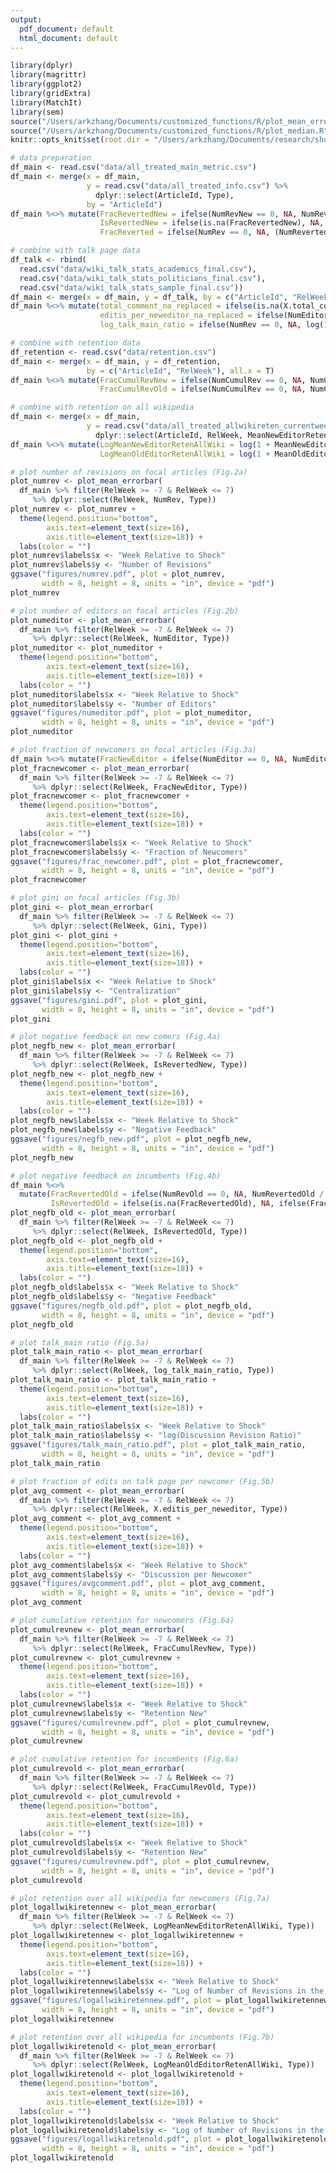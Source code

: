 ```yaml
---
output:
  pdf_document: default
  html_document: default
---
```

```r
library(dplyr)
library(magrittr)
library(ggplot2)
library(gridExtra)
library(MatchIt)
library(sem)
source("/Users/arkzhang/Documents/customized_functions/R/plot_mean_errorbar.R")
source("/Users/arkzhang/Documents/customized_functions/R/plot_median.R")
knitr::opts_knit$set(root.dir = "/Users/arkzhang/Documents/research/shock_wiki_2018")
```

```r
# data preparation
df_main <- read.csv("data/all_treated_main_metric.csv")
df_main <- merge(x = df_main,
                 y = read.csv("data/all_treated_info.csv") %>%
                   dplyr::select(ArticleId, Type),
                 by = "ArticleId")
df_main %<>% mutate(FracRevertedNew = ifelse(NumRevNew == 0, NA, NumRevertedNew / NumRevNew),
                    IsRevertedNew = ifelse(is.na(FracRevertedNew), NA, ifelse(FracRevertedNew > 0, 1, 0)),
                    FracReverted = ifelse(NumRev == 0, NA, (NumRevertedNew + NumRevertedOld) / NumRev))

# combine with talk page data
df_talk <- rbind(
  read.csv("data/wiki_talk_stats_academics_final.csv"),
  read.csv("data/wiki_talk_stats_politicians_final.csv"),
  read.csv("data/wiki_talk_stats_sample_final.csv"))
df_main <- merge(x = df_main, y = df_talk, by = c("ArticleId", "RelWeek"), all.x = T)
df_main %<>% mutate(total_comment_na_replaced = ifelse(is.na(X.total_comment), 0, X.total_comment),
                    editis_per_neweditor_na_replaced = ifelse(NumEditorNew == 0, NA, ifelse(is.na(X.editis_per_neweditor), 0, X.editis_per_neweditor)),
                    log_talk_main_ratio = ifelse(NumRev == 0, NA, log(1+total_comment_na_replaced) / log(1+NumRev)))

# combine with retention data
df_retention <- read.csv("data/retention.csv")
df_main <- merge(x = df_main, y = df_retention,
                 by = c("ArticleId", "RelWeek"), all.x = T)
df_main %<>% mutate(FracCumulRevNew = ifelse(NumCumulRev == 0, NA, NumCumulRevNew / NumCumulRev),
                    FracCumulRevOld = ifelse(NumCumulRev == 0, NA, NumCumulRevOld / NumCumulRev))

# combine with retention on all wikipedia
df_main <- merge(x = df_main,
                 y = read.csv("data/all_treated_allwikireten_currentweek.csv") %>%
                   dplyr::select(ArticleId, RelWeek, MeanNewEditorRetenAllWiki, MeanOldEditorRetenAllWiki))
df_main %<>% mutate(LogMeanNewEditorRetenAllWiki = log(1 + MeanNewEditorRetenAllWiki),
                    LogMeanOldEditorRetenAllWiki = log(1 + MeanOldEditorRetenAllWiki))
```

```r
# plot number of revisions on focal articles (Fig.2a)
plot_numrev <- plot_mean_errorbar(
  df_main %>% filter(RelWeek >= -7 & RelWeek <= 7)
     %>% dplyr::select(RelWeek, NumRev, Type))
plot_numrev <- plot_numrev +
  theme(legend.position="bottom",
        axis.text=element_text(size=16),
        axis.title=element_text(size=18)) +
  labs(color = "")
plot_numrev$labels$x <- "Week Relative to Shock"
plot_numrev$labels$y <- "Number of Revisions"
ggsave("figures/numrev.pdf", plot = plot_numrev,
       width = 8, height = 8, units = "in", device = "pdf")
plot_numrev
```

```r
# plot number of editors on focal articles (Fig.2b)
plot_numeditor <- plot_mean_errorbar(
  df_main %>% filter(RelWeek >= -7 & RelWeek <= 7)
     %>% dplyr::select(RelWeek, NumEditor, Type))
plot_numeditor <- plot_numeditor +
  theme(legend.position="bottom",
        axis.text=element_text(size=16),
        axis.title=element_text(size=18)) +
  labs(color = "")
plot_numeditor$labels$x <- "Week Relative to Shock"
plot_numeditor$labels$y <- "Number of Editors"
ggsave("figures/numeditor.pdf", plot = plot_numeditor,
       width = 8, height = 8, units = "in", device = "pdf")
plot_numeditor
```

```r
# plot fraction of newcomers on focal articles (Fig.3a)
df_main %<>% mutate(FracNewEditor = ifelse(NumEditor == 0, NA, NumEditorNew / NumEditor))
plot_fracnewcomer <- plot_mean_errorbar(
  df_main %>% filter(RelWeek >= -7 & RelWeek <= 7)
     %>% dplyr::select(RelWeek, FracNewEditor, Type))
plot_fracnewcomer <- plot_fracnewcomer +
  theme(legend.position="bottom",
        axis.text=element_text(size=16),
        axis.title=element_text(size=18)) +
  labs(color = "")
plot_fracnewcomer$labels$x <- "Week Relative to Shock"
plot_fracnewcomer$labels$y <- "Fraction of Newcomers"
ggsave("figures/frac_newcomer.pdf", plot = plot_fracnewcomer,
       width = 8, height = 8, units = "in", device = "pdf")
plot_fracnewcomer
```

```r
# plot gini on focal articles (Fig.3b)
plot_gini <- plot_mean_errorbar(
  df_main %>% filter(RelWeek >= -7 & RelWeek <= 7)
     %>% dplyr::select(RelWeek, Gini, Type))
plot_gini <- plot_gini +
  theme(legend.position="bottom",
        axis.text=element_text(size=16),
        axis.title=element_text(size=18)) +
  labs(color = "")
plot_gini$labels$x <- "Week Relative to Shock"
plot_gini$labels$y <- "Centralization"
ggsave("figures/gini.pdf", plot = plot_gini,
       width = 8, height = 8, units = "in", device = "pdf")
plot_gini
```

```r
# plot negative feedback on new comers (Fig.4a)
plot_negfb_new <- plot_mean_errorbar(
  df_main %>% filter(RelWeek >= -7 & RelWeek <= 7)
     %>% dplyr::select(RelWeek, IsRevertedNew, Type))
plot_negfb_new <- plot_negfb_new +
  theme(legend.position="bottom",
        axis.text=element_text(size=16),
        axis.title=element_text(size=18)) +
  labs(color = "")
plot_negfb_new$labels$x <- "Week Relative to Shock"
plot_negfb_new$labels$y <- "Negative Feedback"
ggsave("figures/negfb_new.pdf", plot = plot_negfb_new,
       width = 8, height = 8, units = "in", device = "pdf")
plot_negfb_new
```

```r
# plot negative feedback on incumbents (Fig.4b)
df_main %<>%
  mutate(FracRevertedOld = ifelse(NumRevOld == 0, NA, NumRevertedOld / NumRevOld),
         IsRevertedOld = ifelse(is.na(FracRevertedOld), NA, ifelse(FracRevertedOld > 0, 1, 0)))
plot_negfb_old <- plot_mean_errorbar(
  df_main %>% filter(RelWeek >= -7 & RelWeek <= 7)
     %>% dplyr::select(RelWeek, IsRevertedOld, Type))
plot_negfb_old <- plot_negfb_old +
  theme(legend.position="bottom",
        axis.text=element_text(size=16),
        axis.title=element_text(size=18)) +
  labs(color = "")
plot_negfb_old$labels$x <- "Week Relative to Shock"
plot_negfb_old$labels$y <- "Negative Feedback"
ggsave("figures/negfb_old.pdf", plot = plot_negfb_old,
       width = 8, height = 8, units = "in", device = "pdf")
plot_negfb_old
```

```r
# plot talk_main ratio (Fig.5a)
plot_talk_main_ratio <- plot_mean_errorbar(
  df_main %>% filter(RelWeek >= -7 & RelWeek <= 7)
     %>% dplyr::select(RelWeek, log_talk_main_ratio, Type))
plot_talk_main_ratio <- plot_talk_main_ratio +
  theme(legend.position="bottom",
        axis.text=element_text(size=16),
        axis.title=element_text(size=18)) +
  labs(color = "")
plot_talk_main_ratio$labels$x <- "Week Relative to Shock"
plot_talk_main_ratio$labels$y <- "log(Discussion Revision Ratio)"
ggsave("figures/talk_main_ratio.pdf", plot = plot_talk_main_ratio,
       width = 8, height = 8, units = "in", device = "pdf")
plot_talk_main_ratio
```

```r
# plot fraction of edits on talk page per newcomer (Fig.5b)
plot_avg_comment <- plot_mean_errorbar(
  df_main %>% filter(RelWeek >= -7 & RelWeek <= 7)
     %>% dplyr::select(RelWeek, X.editis_per_neweditor, Type))
plot_avg_comment <- plot_avg_comment +
  theme(legend.position="bottom",
        axis.text=element_text(size=16),
        axis.title=element_text(size=18)) +
  labs(color = "")
plot_avg_comment$labels$x <- "Week Relative to Shock"
plot_avg_comment$labels$y <- "Discussion per Newcomer"
ggsave("figures/avgcomment.pdf", plot = plot_avg_comment,
       width = 8, height = 8, units = "in", device = "pdf")
plot_avg_comment
```

```r
# plot cumulative retention for newcomers (Fig.6a)
plot_cumulrevnew <- plot_mean_errorbar(
  df_main %>% filter(RelWeek >= -7 & RelWeek <= 7)
     %>% dplyr::select(RelWeek, FracCumulRevNew, Type))
plot_cumulrevnew <- plot_cumulrevnew +
  theme(legend.position="bottom",
        axis.text=element_text(size=16),
        axis.title=element_text(size=18)) +
  labs(color = "")
plot_cumulrevnew$labels$x <- "Week Relative to Shock"
plot_cumulrevnew$labels$y <- "Retention New"
ggsave("figures/cumulrevnew.pdf", plot = plot_cumulrevnew,
       width = 8, height = 8, units = "in", device = "pdf")
plot_cumulrevnew
```

```r
# plot cumulative retention for incumbents (Fig.6a)
plot_cumulrevold <- plot_mean_errorbar(
  df_main %>% filter(RelWeek >= -7 & RelWeek <= 7)
     %>% dplyr::select(RelWeek, FracCumulRevOld, Type))
plot_cumulrevold <- plot_cumulrevold +
  theme(legend.position="bottom",
        axis.text=element_text(size=16),
        axis.title=element_text(size=18)) +
  labs(color = "")
plot_cumulrevold$labels$x <- "Week Relative to Shock"
plot_cumulrevold$labels$y <- "Retention New"
ggsave("figures/cumulrevnew.pdf", plot = plot_cumulrevnew,
       width = 8, height = 8, units = "in", device = "pdf")
plot_cumulrevold
```

```r
# plot retention over all wikipedia for newcomers (Fig.7a)
plot_logallwikiretennew <- plot_mean_errorbar(
  df_main %>% filter(RelWeek >= -7 & RelWeek <= 7)
     %>% dplyr::select(RelWeek, LogMeanNewEditorRetenAllWiki, Type))
plot_logallwikiretennew <- plot_logallwikiretennew +
  theme(legend.position="bottom",
        axis.text=element_text(size=16),
        axis.title=element_text(size=18)) +
  labs(color = "")
plot_logallwikiretennew$labels$x <- "Week Relative to Shock"
plot_logallwikiretennew$labels$y <- "Log of Number of Revisions in the Next Four Weeks over All Wikipedia"
ggsave("figures/logallwikiretennew.pdf", plot = plot_logallwikiretennew,
       width = 8, height = 8, units = "in", device = "pdf")
plot_logallwikiretennew
```

```r
# plot retention over all wikipedia for incumbents (Fig.7b)
plot_logallwikiretenold <- plot_mean_errorbar(
  df_main %>% filter(RelWeek >= -7 & RelWeek <= 7)
     %>% dplyr::select(RelWeek, LogMeanOldEditorRetenAllWiki, Type))
plot_logallwikiretenold <- plot_logallwikiretenold +
  theme(legend.position="bottom",
        axis.text=element_text(size=16),
        axis.title=element_text(size=18)) +
  labs(color = "")
plot_logallwikiretenold$labels$x <- "Week Relative to Shock"
plot_logallwikiretenold$labels$y <- "Log of Number of Revisions in the Next Four Weeks over All Wikipedia"
ggsave("figures/logallwikiretenold.pdf", plot = plot_logallwikiretenold,
       width = 8, height = 8, units = "in", device = "pdf")
plot_logallwikiretenold
```